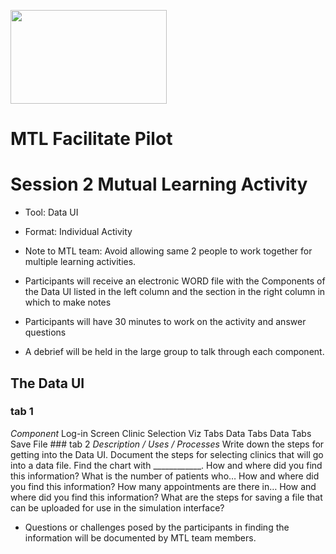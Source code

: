 <img src = "https://github.com/lzim/teampsd/blob/teampsd_style/mtl_logo/mtl_facilitate_sq_sm.png"
     height = "150" width = "250">  

# MTL Facilitate Pilot
# Session 2 Mutual Learning Activity  
+ Tool: Data UI  
+ Format: Individual Activity  
+ Note to MTL team: Avoid allowing same 2 people to work together for multiple learning activities.  

* Participants will receive an electronic WORD file with the Components of the Data UI listed in the left column and the section in the right column in which to make notes
* Participants will have 30 minutes to work on the activity and answer questions
* A debrief will be held in the large group to talk through each component.

## The Data UI {.tabset .tabset-fade}

### tab 1 
 *Component*
 Log-in Screen
 Clinic Selection
 Viz Tabs
 Data Tabs
 Data Tabs
 Save File
### tab 2
*Description / Uses / Processes*
Write down the steps for getting into the Data UI.
Document the steps for selecting clinics that will go into a data file.
Find the chart with ____________. How and where did you find this information?
What is the number of patients who... How and where did you find this information?
How many appointments are there in... How and where did you find this information?
What are the steps for saving a file that can be uploaded for use in the simulation interface?

* Questions or challenges posed by the participants in finding the information will be documented by MTL team members.
